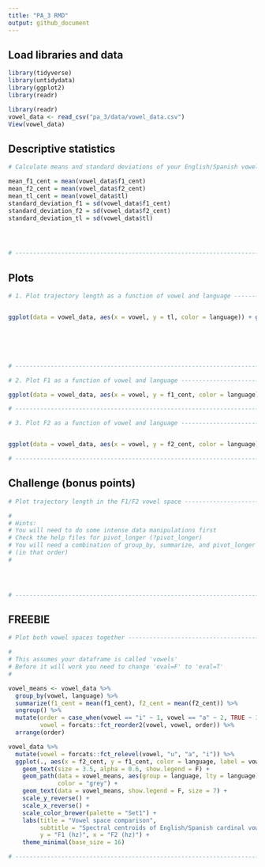 ```yaml
---
title: "PA_3 RMD"
output: github_document
---
```


## Load libraries and data

```r
library(tidyverse)
library(untidydata)
library(ggplot2)
library(readr)
```

```r
library(readr)
vowel_data <- read_csv("pa_3/data/vowel_data.csv")
View(vowel_data)
```



## Descriptive statistics

```r
# Calculate means and standard deviations of your English/Spanish vowels ------

mean_f1_cent = mean(vowel_data$f1_cent)
mean_f2_cent = mean(vowel_data$f2_cent)
mean_tl_cent = mean(vowel_data$tl)
standard_deviation_f1 = sd(vowel_data$f1_cent)
standard_deviation_f2 = sd(vowel_data$f2_cent)
standard_deviation_tl = sd(vowel_data$tl)




# -----------------------------------------------------------------------------
```


## Plots

```r
# 1. Plot trajectory length as a function of vowel and language ---------------


ggplot(data = vowel_data, aes(x = vowel, y = tl, color = language)) + geom_point() 






# -----------------------------------------------------------------------------
```





```r
# 2. Plot F1 as a function of vowel and language ------------------------------

ggplot(data = vowel_data, aes(x = vowel, y = f1_cent, color = language)) + geom_point() 

# -----------------------------------------------------------------------------
```





```r
# 3. Plot F2 as a function of vowel and language ------------------------------


ggplot(data = vowel_data, aes(x = vowel, y = f2_cent, color = language)) + geom_point() 

# -----------------------------------------------------------------------------
```







## Challenge (bonus points)

```r
# Plot trajectory length in the F1/F2 vowel space -----------------------------

#
# Hints: 
# You will need to do some intense data manipulations first
# Check the help files for pivot_longer (?pivot_longer)
# You will need a combination of group_by, summarize, and pivot_longer 
# (in that order)
#




# -----------------------------------------------------------------------------
```




## FREEBIE

```r
# Plot both vowel spaces together ---------------------------------------------

#
# This assumes your dataframe is called 'vowels'
# Before it will work you need to change 'eval=F' to 'eval=T'
#

vowel_means <- vowel_data %>% 
  group_by(vowel, language) %>% 
  summarize(f1_cent = mean(f1_cent), f2_cent = mean(f2_cent)) %>% 
  ungroup() %>% 
  mutate(order = case_when(vowel == "i" ~ 1, vowel == "a" ~ 2, TRUE ~ 3), 
         vowel = forcats::fct_reorder2(vowel, vowel, order)) %>% 
  arrange(order)

vowel_data %>% 
  mutate(vowel = forcats::fct_relevel(vowel, "u", "a", "i")) %>% 
  ggplot(., aes(x = f2_cent, y = f1_cent, color = language, label = vowel)) + 
    geom_text(size = 3.5, alpha = 0.6, show.legend = F) + 
    geom_path(data = vowel_means, aes(group = language, lty = language), 
              color = "grey") + 
    geom_text(data = vowel_means, show.legend = F, size = 7) + 
    scale_y_reverse() + 
    scale_x_reverse() + 
    scale_color_brewer(palette = "Set1") + 
    labs(title = "Vowel space comparison", 
         subtitle = "Spectral centroids of English/Spanish cardinal vowels", 
         y = "F1 (hz)", x = "F2 (hz)") + 
    theme_minimal(base_size = 16)

# -----------------------------------------------------------------------------
```

